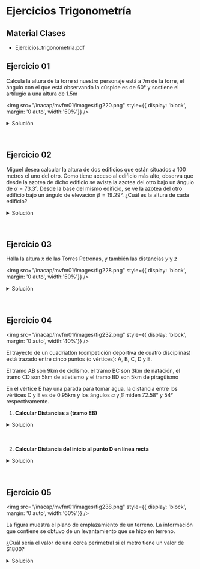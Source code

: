 
# Ejercicios Trigonometría

## Material Clases
- <ExternalLink href='/inacap/mvfm01/docs/Ejercicios_trigonometria.pdf'>Ejercicios_trigonometria.pdf</ExternalLink>

## Ejercicio 01
Calcula la altura de la torre si nuestro personaje está a 7m de la torre, el ángulo con el que está observando la cúspide es de 60° y sostiene el artilugio a una altura de 1.5m

<img
	src="/inacap/mvfm01/images/fig220.png"
	style={{ display: 'block', margin: '0 auto', width:'50%'}}
/>
<br/>

<details>
	<summary>Solución</summary>
<br/>
<img
	src="/inacap/mvfm01/images/fig221.svg"
	style={{ display: 'block', margin: '0 auto', width:'50%'}}
/>
<br/>

Sea la $h$ la altura de la torre:

$$
\begin{aligned}
    h = \overline{BC} + \overline{CD}
\end{aligned}
$$

1. Se tiene la siguiente relación:

$$
\begin{aligned}
    \tan(60) &= \frac{\overline{BC}}{\overline{AC}}\\[15pt]
    \overline{BC} &= \overline{AC} \cdot \tan(60)
\end{aligned}
$$

<img
	src="/inacap/mvfm01/images/fig222.png"
	style={{ display: 'block', margin: '0 auto', width:'40%'}}
/>
<br/>

2. Finalmente, se calcula la altura de la torre:

<img
	src="/inacap/mvfm01/images/fig223.png"
	style={{ display: 'block', margin: '0 auto', width:'40%'}}
/>
<br/>

$\therefore$ La altura de la torre es $h = 13.62\;metros$
</details><br/><br/>

## Ejercicio 02
Miguel desea calcular la altura de dos edificios que están situados a 100 metros el uno del otro. Como tiene acceso al edificio más alto, observa que desde la azotea de dicho edificio se avista la azotea del otro bajo un ángulo de $\alpha = 73.3°$. Desde la base del mismo edificio, se ve la azotea del otro edificio bajo un ángulo de elevación $\beta = 19.29°$. ¿Cuál es la altura de cada edificio?

<details>
	<summary>Solución</summary>
<br/>
<img
	src="/inacap/mvfm01/images/fig224.svg"
	style={{ display: 'block', margin: '0 auto', width:'50%'}}
/>
<br/>

Sean $h1$ y $h2$ las alturas de los edificios pequeño y grande respectivamente:

$$
\begin{aligned}
    h1 &= \overline{CA}\\[5pt] 
    h2 &= \overline{CA} + \overline{ED}\\[5pt] 
\end{aligned}
$$

1. Se calcula el segmento $\overline{CA}$:

$$
\begin{aligned}
	\tan(19.29) &= \frac{\overline{CA}}{100}\\[5pt]
	\overline{CA} &= 100 \cdot \tan(19.29)
\end{aligned}
$$

<img
	src="/inacap/mvfm01/images/fig225.png"
	style={{ display: 'block', margin: '0 auto', width:'30%'}}
/>
<br/>

2. Se calcula el segmento $\overline{ED}$:

$$
\begin{aligned}
	\tan(73.3) &= \frac{\overline{ED}}{100}\\[5pt]
	\overline{ED} &= 100 \cdot \tan(73.3)
\end{aligned}
$$

<img
	src="/inacap/mvfm01/images/fig226.png"
	style={{ display: 'block', margin: '0 auto', width:'30%'}}
/>
<br/>

3. Finalmente, se calculan las alturas de los edificios:

<img
	src="/inacap/mvfm01/images/fig227.png"
	style={{ display: 'block', margin: '0 auto', width:'30%'}}
/>
<br/>


$\therefore$ La altura de los edificios son $h1 = 35\;metros$ y $h2 = 368.32\;metros$
</details><br/><br/>

## Ejercicio 03
Halla la altura $x$ de las Torres Petronas, y también las distancias $y$ y $z$

<img
	src="/inacap/mvfm01/images/fig228.png"
	style={{ display: 'block', margin: '0 auto', width:'50%'}}
/>
<br/>

<details>
	<summary>Solución</summary>

Sea el triángulo $\triangle ABC$

1. Se calcula el ángulo faltante:

$$
\begin{aligned}
	ang1 &= 180° - 75° - 45°\\[5pt]
	&= 60°\\[5pt]
\end{aligned}
$$

2. Se calcula el segmento $z$ mediante ley de los senos:

$$
\begin{aligned}
	\frac{678}{\sin(ang1)} &= \frac{z}{\sin(75)}\\[5pt]
	z &= \frac{678 \cdot \sin(75)}{\sin(ang1)}
\end{aligned}
$$

<img
	src="/inacap/mvfm01/images/fig229.png"
	style={{ display: 'block', margin: '0 auto', width:'40%'}}
/>
<br/>

3. Se calcula el segmento $y$ mediante ley de los senos:

$$
\begin{aligned}
	\frac{678}{\sin(ang1)} &= \frac{y}{\sin(45)}\\[5pt]
	y &= \frac{678 \cdot \sin(45)}{\sin(ang1)}
\end{aligned}
$$

<img
	src="/inacap/mvfm01/images/fig230.png"
	style={{ display: 'block', margin: '0 auto', width:'35%'}}
/>
<br/>

4. Finalmente, se calcula el segmento $x$:

$$
\begin{aligned}
	\sin(60) &= \frac{x}{y}\\[5pt]
	x = y \cdot \sin(60)
\end{aligned}
$$

<img
	src="/inacap/mvfm01/images/fig231.png"
	style={{ display: 'block', margin: '0 auto', width:'35%'}}
/>
<br/>

$\therefore$ Los valores encontrados son: $x = 479.42$, $y = 553.58$, $z = 756.21$ 

</details><br/><br/>

## Ejercicio 04

<img
	src="/inacap/mvfm01/images/fig232.png"
	style={{ display: 'block', margin: '0 auto', width:'40%'}}
/>
<br/>

El trayecto de un cuadriatlón (competición deportiva de cuatro disciplinas) está trazado entre cinco puntos (o vértices): A, B, C, D y E.

El tramo AB son 9km de ciclismo, el tramo BC son 3km de natación, el tramo CD son 5km de atletismo y el tramo BD son 5km de piragüismo

En el vértice E hay una parada para tomar agua, la distancia entre los vértices C y E es de 0.95km y los ángulos $\alpha$ y $\beta$ miden 72.58° y 54° respectivamente.

1. **Calcular Distancias a (tramo EB)**

<details>
	<summary>Solución</summary>

Sea el segmento $\overline{EB}$ la distancia que se busca

1. Se aplica la ley de los senos para el triángulo $\triangle BDE$:

$$
\begin{aligned}
    \frac{\overline{BD}}{\sin(\gamma)} &= \frac{\overline{CD}}{\sin(\beta)}\\[5pt]
    \sin(\gamma) &= \frac{\overline{BD} \cdot \sin(\beta)}{\overline{CD}}\\[5pt] 
    \gamma &= \arcsin\left(\frac{\overline{BD} \cdot \sin(\beta)}{\overline{CD}}\right) 
\end{aligned}
$$

<img
	src="/inacap/mvfm01/images/fig233.png"
	style={{ display: 'block', margin: '0 auto', width:'40%'}}
/>
<br/>

2. Se calcula el angulo faltante del triángulo $\triangle BDE$:

$$
\begin{aligned}
    180° &= ang1 + \beta + \gamma\\[5pt]
    ang1 &= 180° - \beta - \gamma\\[5pt]
\end{aligned}
$$

<img
	src="/inacap/mvfm01/images/fig234.png"
	style={{ display: 'block', margin: '0 auto', width:'40%'}}
/>
<br/>

3. Finalmente, se utiliza una última vez la ley de los senos:

$$
\begin{aligned}
    \frac{\overline{EB}}{\sin(ang1)} &= \frac{\overline{CD}}{\sin(\beta)}\\[5pt]
    \overline{EB} &= \frac{\overline{CD} \cdot \sin(ang1)}{\sin(\beta)}
\end{aligned}
$$

<img
	src="/inacap/mvfm01/images/fig235.png"
	style={{ display: 'block', margin: '0 auto', width:'40%'}}
/>
<br/>

$\therefore$ La distancia $\overline{EB} = 5.88\;km$

</details><br/><br/>

2. **Calcular Distancia del inicio al punto D en línea recta**

<details>
	<summary>Solución</summary>

Sea el segmento $\overline{AD}$ la distancia que se busca

1. Se observa el triángulo $\triangle ABD$, del cual se conocen 2 de sus 3 lados, y el ángulo $\beta$:
	- Segmento $\overline{AB}$
	- Segmento $\overline{BD}$
	- Ángulo $\angle \beta$

2. Se calcula el segmento $\overline{AB}$:

$$
\begin{aligned}
    \overline{AB} = \overline{AE} + \overline{EB}
\end{aligned}
$$

<img
	src="/inacap/mvfm01/images/fig236.png"
	style={{ display: 'block', margin: '0 auto', width:'40%'}}
/>
<br/>

3. Finalmente, se aplica la ley de los cosenos:

$$
\begin{aligned}
    \overline{AD}^2 &= \overline{AB}^2 + \overline{BD}^2 - 2 \cdot \overline{AB} \cdot \overline{BD} \cdot \cos{\beta}\\[5pt]  
    \overline{AD} &= \sqrt{\overline{AB}^2 + \overline{BD}^2 - 2 \cdot \overline{AB} \cdot \overline{BD} \cdot \cos{\beta}}\\[5pt]  
\end{aligned}
$$

<img
	src="/inacap/mvfm01/images/fig237.png"
	style={{ display: 'block', margin: '0 auto', width:'50%'}}
/>
<br/>

$\therefore$ La distancia del inicio al punto D en línea recta es $\overline{AD} = 12.61\;km$
</details><br/><br/>


## Ejercicio 05

<img
	src="/inacap/mvfm01/images/fig238.png"
	style={{ display: 'block', margin: '0 auto', width:'60%'}}
/>
<br/>

La figura muestra el plano de emplazamiento de un terreno. La información que contiene se obtuvo de un levantamiento que se hizo en terreno.

¿Cuál sería el valor de una cerca perimetral si el metro tiene un valor de \$1800?

<details>
	<summary>Solución</summary>

<img
	src="/inacap/mvfm01/images/fig239.svg"
	style={{ display: 'block', margin: '0 auto', width:'60%'}}
/>
<br/>

1. Se visualiza el polígono como 2 triángulos. Esto es para poder aplicar herramientas trigonométricas como la ley de senos y cosenos. En un inicio solo se sabe que:

	- $\angle 76.87° = \angle ang1 + \angle ang2$
	- $\angle 63.48° = \angle ang3 + \angle ang4$


2. Del triángulo $\triangle ACD$, se calcula el segmento $\overline{AC}$ utilizando la ley de los cosenos:

$$
\begin{aligned}
    \overline{AC}^2 &= \overline{AD}^2 + \overline{CD}^2 - 2 \cdot \overline{AD} \cdot \overline{CD} \cdot \cos(104.06)\\[5pt]
    \overline{AC} &= \sqrt{\overline{AD}^2 + \overline{CD}^2 - 2 \cdot \overline{AD} \cdot \overline{CD} \cdot \cos(104.06)}
\end{aligned}
$$

<img
	src="/inacap/mvfm01/images/fig240.png"
	style={{ display: 'block', margin: '0 auto', width:'50%'}}
/>
<br/>

3. Se calcula los ángulos $\angle ang2$ y $\angle ang4$ utilizando la ley de los senos:

$$
\begin{aligned}
    \frac{\overline{AC}}{\sin(104.06)} = \frac{\overline{CD}}{\sin(ang2)} = \frac{\overline{AD}}{\sin(ang4)}
\end{aligned}
$$

- Para $\angle ang2$

$$
\begin{aligned}
    \frac{\overline{AC}}{\sin(104.06)} &= \frac{\overline{CD}}{\sin(ang2)}\\[5pt]
    \sin(ang2) &= \frac{\overline{CD} \cdot \sin(104.06)}{\overline{AC}}\\[5pt]
    ang2 &= \arcsin\left(\frac{\overline{CD} \cdot \sin(104.06)}{\overline{AC}}\right)
\end{aligned}
$$

<img
	src="/inacap/mvfm01/images/fig241.png"
	style={{ display: 'block', margin: '0 auto', width:'40%'}}
/>
<br/>	

- Para $\angle ang4$

$$
\begin{aligned}
    \frac{\overline{AC}}{\sin(104.06)} &= \frac{\overline{AD}}{\sin(ang4)}\\[5pt]
    \sin(ang4) &= \frac{\overline{AD} \cdot \sin(104.06)}{\overline{AC}}\\[5pt]
    ang4 &= \arcsin\left(\frac{\overline{AD} \cdot \sin(104.06)}{\overline{AC}}\right)
\end{aligned}
$$

<img
	src="/inacap/mvfm01/images/fig242.png"
	style={{ display: 'block', margin: '0 auto', width:'40%'}}
/>
<br/>

4. Se calcula los ángulos $\angle ang1$ y $\angle ang3$, utilizando las ecuaciones mencionadas en el punto 1:

- Para $\angle ang1$

$$
\begin{aligned}
	76.87° &= ang1 + ang2\\[5pt]
	ang1 &= 76.87° - ang2
\end{aligned}
$$

<img
	src="/inacap/mvfm01/images/fig243.png"
	style={{ display: 'block', margin: '0 auto', width:'35%'}}
/>
<br/>

- Para $\angle ang3$

$$
\begin{aligned}
	63.48° &= ang3 + ang4\\[5pt]
	ang3 &= 63.48° - ang4
\end{aligned}
$$

<img
	src="/inacap/mvfm01/images/fig244.png"
	style={{ display: 'block', margin: '0 auto', width:'35%'}}
/>
<br/>

5. Del triángulo $\triangle ABC$, se calcula los segmentos $\overline{AB}$ y $\overline{BC}$ utilizando la ley de los senos:

$$
\begin{aligned}
	\frac{\overline{BC}}{\sin(ang1)} = \frac{\overline{AC}}{\sin(115.59)} = \frac{\overline{AB}}{\sin(ang3)}
\end{aligned}
$$

- Para segmento $\overline{AB}$

$$
\begin{aligned}
	\frac{\overline{AC}}{\sin(115.59)} &= \frac{\overline{AB}}{\sin(ang3)}\\[5pt]
	\overline{AB} &= \frac{\overline{AC} \cdot \sin(ang3)}{\sin(115.59)}
\end{aligned}
$$

<img
	src="/inacap/mvfm01/images/fig245.png"
	style={{ display: 'block', margin: '0 auto', width:'35%'}}
/>
<br/>

- Para segmento $\overline{BC}$

$$
\begin{aligned}
	\frac{\overline{BC}}{\sin(ang1)} &= \frac{\overline{AC}}{\sin(115.59)}\\[5pt]
	\overline{BC} &= \frac{\overline{AC} \cdot \sin(ang1)}{\sin(115.59)}
\end{aligned}
$$

<img
	src="/inacap/mvfm01/images/fig246.png"
	style={{ display: 'block', margin: '0 auto', width:'35%'}}
/>
<br/>

6. Se calcula el perímetro $P$ del terreno:

$$
\begin{aligned}
    P = \overline{AD} + \overline{CD} + \overline{AB} + \overline{BC}
\end{aligned}
$$

<img
	src="/inacap/mvfm01/images/fig247.png"
	style={{ display: 'block', margin: '0 auto', width:'40%'}}
/>
<br/>

7. Finalmente, si el metro tiene un valor de \$1800, se realiza la siguiente conversión:

$$
\begin{aligned}
    Precio\;total = P[km] \cdot 1000\left[\frac{m}{km}\right] \cdot 1800\left[\frac{\$}{m}\right]
\end{aligned}
$$

<img
	src="/inacap/mvfm01/images/fig248.png"
	style={{ display: 'block', margin: '0 auto', width:'40%'}}
/>
<br/>

$\therefore$ El valor de la cerca perimetral es de \$$40246499.82$ (40 millones 246 mil 499) 

</details><br/><br/>